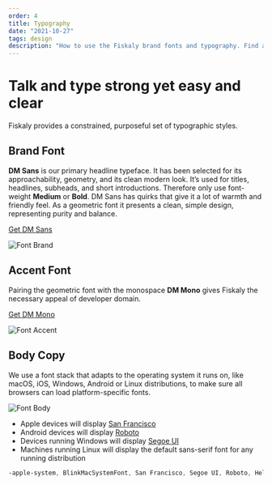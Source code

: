 ```yaml
---
order: 4
title: Typography
date: "2021-10-27"
tags: design
description: "How to use the Fiskaly brand fonts and typography. Find all links to font assets."
---
```


# Talk and type strong yet easy and clear

Fiskaly provides a constrained, purposeful set of typographic styles.

## Brand Font

**DM Sans** is our primary headline typeface. It has been selected for its approachability, geometry, and its clean modern look.
It’s used for titles, headlines, subheads, and short introductions. Therefore only use font-weight **Medium** or **Bold**.
DM Sans has quirks that give it a lot of warmth and friendly feel.
As a geometric font it presents a clean, simple design, representing purity and balance.

[Get DM Sans](https://fonts.google.com/specimen/DM+Sans)

![Font Brand](./font-brand.png "DM Sans Demo")

## Accent Font

Pairing the geometric font with the monospace **DM Mono** gives Fiskaly the necessary appeal of developer domain.

[Get DM Mono](https://fonts.google.com/specimen/DM+Mono)

![Font Accent](./font-accent.png "DM Mono Demo")

## Body Copy

We use a font stack that adapts to the operating system it runs on, like macOS, iOS, Windows, Android or Linux distributions,
to make sure all browsers can load platform-specific fonts.

![Font Body](./font-stack.png "Sans Devices Demo")

- Apple devices will display [San Francisco](https://developer.apple.com/fonts/)
- Android devices will display [Roboto](https://fonts.google.com/specimen/Roboto)
- Devices running Windows will display [Segoe UI](https://en.wikipedia.org/wiki/Segoe#Segoe_UI)
- Machines running Linux will display the default sans-serif font for any running distribution

```css
-apple-system, BlinkMacSystemFont, San Francisco, Segoe UI, Roboto, Helvetica Neue, sans-serif
```

